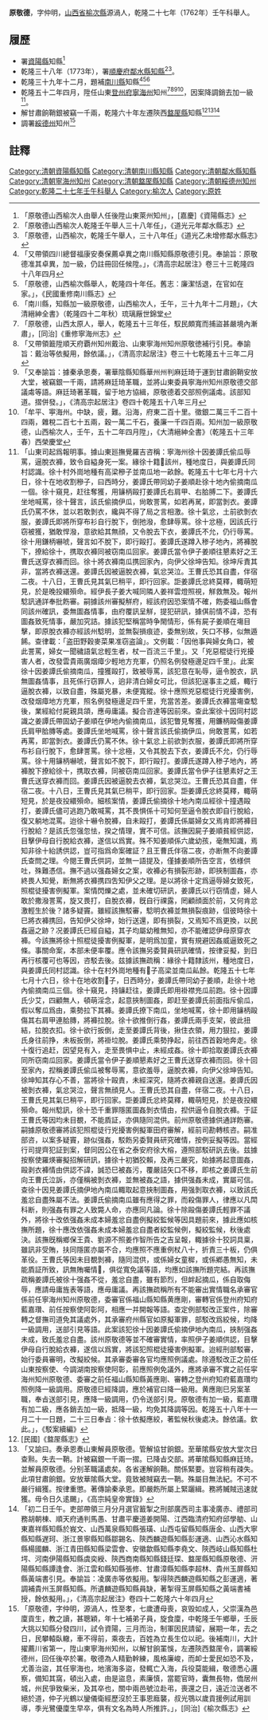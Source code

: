 {{明清人物信息框
| 姓名 = 原敬德
| 原名 = 
| 圖片名稱=  
| 圖片大小 = 220px
| 圖片說明 =  
| 最高職務 = [[四川省|四川省]][[鄰水縣知縣|鄰水縣知縣]]
| 國家 = 大清
| 爵位 =
| 籍貫 = [[山西省|山西省]][[榆次縣|榆次縣]]
| 族裔 =  
| 旗籍 =  
| 字號 =  
| 諡號 = 
| 出生日期 = 
| 出生地點 =
| 逝世日期 =  
| 逝世地點 = 
| 墓葬 = 
| 配偶 =  
| 親屬 =   
| 出身 = 
* 乾隆二十七年壬午科舉人出身
| 經歷 = 
| 著作 =  
*
*
*
}}
'''原敬德'''{{BD|？年||？年||}}，字仲明，[[山西省|山西省]][[榆次縣|榆次縣]]源渦人，乾隆二十七年（1762年）壬午科舉人。
== 履歷 ==
* 署[[資陽縣|資陽縣]]知縣<ref>「原敬德山西榆次人由舉人任後陞山東萊州知州」，[嘉慶]《資陽縣志》</ref>
* 乾隆三十八年（1773年），署[[順慶府|順慶府]][[鄰水縣知縣|鄰水縣知縣]]<ref>「原敬德山西榆次人乾隆壬午舉人三十八年任」，《道光元年鄰水縣志》</ref><ref>「原敬德，山西榆次，乾隆壬午舉人，三十八年任」《道光乙未增修鄰水縣志》</ref>。
* 乾隆三十九年十二月，題補[[南川縣|南川縣]]知縣<ref>「又帶領四川總督福康安奏保薦卓異之南川縣知縣原敬德引見。奉諭旨：原敬德准其卓異，加一級，仍註冊回任候陞。」，《清高宗起居注》卷三十三乾隆四十八年四月</ref><ref>「原敬德，山西榆次縣舉人，乾隆四十年任。舊志：廉潔恬退，在官如在家。」，《民國重修南川縣志》</ref><ref>「南川縣，知縣加一級原敬德，山西榆次人，壬午，三十九年十二月題」，《大清縉紳全書》（乾隆四十二年秋）琉璃厰世錦堂</ref>
* 乾隆五十二年四月，陞任山東[[登州府|登州府]][[寧海州|寧海州]]知州<ref>「原敬德，山西太原人，舉人，乾隆五十三年任，馭民頗寬而捕盜甚嚴境內漸肅」，[同治]《重修寧海州志》</ref><ref>「又帶領籖陞順天府覇州知州戴治、山東寧海州知州原敬徳補行引見。奉諭旨：戴治等依擬用，餘依議。」，《清高宗起居注》卷三十七乾隆五十三年二月</ref><ref>「又奉諭旨：據秦承恩奏，署華陰縣知縣華州州判麻廷琦于運到甘肅餉鞘安放大堂，被竊銀一千兩，請將麻廷琦革職，並將山東委員寧海州知州原敬德交部議䖏等語。麻廷琦著革職，留于地方協緝，原敬德着交部照例議䖏。該部知道。摺併發。」，《清高宗起居注》卷四十乾隆五十八年三月</ref><ref>「牟平、寕海州。中缺，疲，難。沿海，府東二百十里。徵銀二萬三千二百十四兩，雜稅二百七十五兩，穀一萬二千石，養廉一千四百兩。知州加一級原敬德，山西榆次人，壬午，五十二年四月陞」，《大清縉紳全書》（乾隆五十三年春）西榮慶堂</ref>，因案降調銷去加一級<ref>「山東司起爲報明事。據山東廵撫覺羅吉咨稱：寧海州徐十因姜譚氏偷瓜辱罵，逼脫衣褲，致令自縊身死一案。緣徐十籍𨽾該州，種地度日，與姜譚氏同村認識。徐十村外崗地種有高梁穇子並南瓜地一畝餘。乾隆五十七年七月十六日，徐十在地收割穇子，曰西時分，姜譚氏帶同幼子姜順赴徐十地內偷摘南瓜一個。徐十窺見，赶往奪獲，用䥥柄毆打姜譚氏右肩甲、右䏩膊二下。姜譚氏坐地喊罵，徐十聲言，該氏偷摘伊瓜，尙敢詈罵，如若再駡，即當剝衣。姜譚氏仍罵不休，並以若敢剝衣，纔與不得了局之言相激。徐十氣忿，土前欲剝衣服，姜譚氏即將所穿布衫自行脫下，倒扡潑，愈肆辱罵。徐十忿極，因該氏行窃被獲，猶敢悍潑，意欲給其無顔，又令脫去下衣，姜譚氏不允，仍行辱罵。徐十用鎌柄嚇唬，聲言如不脫下，即行毆打。姜譚氏遂蹲入䅟子地內，將褲脫下，撩給徐十，携取衣褲同被窃南瓜回家。姜譚氏當令伊子姜順往懇素好之王曹氏送穿衣褲而回。徐十將衣褲南瓜携回家內，向伊父徐坤告知。徐坤斥責其非，當將衣褲送還。姜譚氏因被逼脫衣褲，氣忿哭泣。王曹氏恐其自盡，伴宿二夜。十八日，王曹氏見其氣巳稍平，即行回家。詎姜譚氏忿終莫釋，輙萌短見，於是晚投繯殞命。經伊長子姜大喊同隣人姜祥雲燈照視，觧救無及。報州騐訊通詳奉批飭審。嗣據該州審擬觧府，經該府因恐案情不確，飭委福山縣會同該州確訊，委無圖姦情事，由府覆訊呈觧，提犯研訊，據倛前情不諱，恐有圖姦致死情事，嚴加究詰。據該犯堅稱當時争閙情形，係有屍子姜順在塲目擊，即原脫衣褲亦經該州騐明，並無裂損痕迹，委無别故，矢口不移，似無遁餙。查律載：「盗田野穀麥菜果准窃盗論」。文例載：「因他事與婦女角口，被此詈罵，婦女一聞穢語氣忿輕生者，杖一百流三千里」。又「兇惡棍徒行兇擾害人者，改發雲貴兩廣烟瘴少輕地方充軍，仍照名例發極邊足四千里」。此案徐十因姜譚氏偷摘南瓜，撞獲毆打，致被辱罵，該犯意在恥辱，逼令脫衣，訊無圖姦情事，且死係行窃罪人，逈非清白婦女可比，但該犯逞事主之威，輙行逼脫衣褲，以致自盡，殊屬兇暴，未便寬縱。徐十應照兇惡棍徒行兇擾害例，改發烟瘴地方充軍，照名例發極邊足四千里，充當苦差。姜譚氏衣褲當塲查騐後，業經給付屍親具頜，應毋庸議。擬合咨達等因前來。查此案徐十因同村認識之姜譚氏帶固幼子姜順在伊地內偷摘南瓜，該犯瞥見奪獲，用鐮柄毆傷姜譚氏肩甲䏩膞等處。姜譚氏坐地喊罵，徐十聲言該氏偷摘伊瓜，尙敢詈罵，如若再罵，即當剝衣。姜譚氏仍罵不休。徐十氣忿上前欲剝衣服，姜譚氏即將所穿布衫自行脫下，愈肆詈罵。徐十忿極，又令其脫去下衣，姜譚氏不允，仍行辱罵。徐十用䥥柄嚇唬，聲言如不脫下，即行毆打。姜譚氏遂蹲入䅟子地內，將褲脫下撩給徐十，携取衣褲，同被窃南瓜回家。姜譚氏當令伊子往懇素好之王曹氏送穿衣褲而回。姜譚氏因被逼脫去衣褲，氣忿哭泣。王曹氏恐其自盡，伴宿二夜。十八日，王曹氏見其氣巳稍平，即行回家。詎姜譚氏忿終莫釋，輙萌短見，於是夜投繯殞命。細核案情，姜譚氏偷摘徐十地內南瓜經徐十撞遇毆打，姜譚氏儘可逃跑乃敢喊罵，其不畏惧係十可知何至逼令脫衣即自行脫給，復又躺地混罵。迨徐十嚇令脫褲，自未毆打，姜譚氏係屬婦女又焉肯即將褲目行脫給？是該氏忽强忽怯，揆之情理，實不可信。該撫因屍子姜順貧經供認，目擊伊母自行脫給衣褲，遂信以爲實。殊不知姜順係六歲幼孩，毫無知識，焉知非徐十紿誘供認，豈可指爲命案確証？且王曹氏伴宿二夜，亦断無不向姜譚氏查問之理。今閱王曹氏供詞，並無一語提及，僅據姜順所告空言，依様供吐，殊難憑信。撫不過以强姦婦女之案，收褲必有損裂形跡，即挾制圖姦，亦終畏人知覺，断無將衣褲携四吿知伊父之理。是以將徐十定爲逼辱婦女致死，照棍徒擾害例擬軍。案情閃爍之處，並未確切研訊，姜譚氏以行窃情虛，婦人敢於撒潑詈罵，旋又畏打，自脫衣褲，旣自行祼露，罔顧顔面於前，又何肯忿激輕生於後？諸多疑竇。雖經該撫駁審，騐明衣褲並無損裂痕跡，伹彼時徐十巳將衣褲携回，告知伊父徐坤，始行送還，即有損裂，又焉知不爲更換，以民姦逼之跡？况姜譚氏巳經自縊，其子均屬幼稚無知，亦不能確認伊母原穿衣褲。今該撫將徐十照棍徒擾害例擬軍，是明爲加童，實有規避因姦威逼致死之條。事關命案，本部未便率覆。應令該撫另委賢員研訊確情，按律妥擬，到日再行核覆可也等因，咨駁去後。兹據該撫疏稱：緣徐十籍隸該州，種地度日，與姜譚氏同村認識。徐十在村外崗地種有𥠩子高梁並南瓜畆餘。乾隆五十七年七月十六日，徐十在地收割𥠩子，日西時分，姜譚氏帶同幼子姜順，赴徐十地內偷摘南瓜三個。徐十窺見，持䥥赶往，姜譚氏即用褂襟兠瓜前跑。徐十因譚氏少艾，四顧無人，頓萌淫念，起意挾制圖姦，即赶至姜譚氏前面指斥偷瓜，假以奪瓜爲由，乘勢拉下其褲。姜譚氏撩下南瓜，坐地喊罵，徐十即用䥥柄毆傷其右肩甲連䏩膞，將褲拉脫。徐十欲推倒行姦，姜譚氏兩手支架，彼此扭結，拉脫衣扣。徐十欲行扳倒，走至姜譚氏背後，揪住衣領，用力狠拉，姜譚氏身往前挣，未板扳倒，將褂垃脫。姜譚氏乘勢挣起，前往西首穀地奔走。徐十復行追赶，因望見有入，走至畏惧中止，未經成姦。徐十即拾取姜譚氏衣褲同所窃南瓜回家。姜譚氏當令伊子姜順懇素好之王曹氏送穿衣褲而回。徐十回至家內，揑稱姜譚氏偷瓜被奪辱罵，意欲羞辱，逼脫衣褲，向伊父徐坤告知。徐坤知其存心不善，當將徐十毆責，未經深究，隨將衣褲親自送還。姜譚氏因被剝衣褲，氣忿哭泣，聲言無顔見人。王曹氏恐其自盡，伴宿二夜。十八日，王曹氏見其氣巳稍平，即行回家。詎姜譚氏忿終莫釋，輙萌短見，於是夜投繯殞命。報州騐訊，徐十恐千重罪隱匿圖姦剝衣情由，揑供逼令自脫衣褲。于証王曹氏等因均未目覩，不能貭証，亦俱隨同混供。前州原敬德據供通詳飭審。嗣據原敬德審將該犯照棍徒行兇擾害例擬軍田府審解，經前司勘轉核咨。嗣准部咨，以案多疑竇，跡似强姦，駁飭另委賢員研究確情，按例妥擬等因。當經行司提齊犯証到案，督同因公在省之泰安府徐大榕，遵照部駁研訉去後。兹據按察使羅煐審擬招解研訊，據徐十初猶狡賴，及再三嚴究，始據將起意圖姦，毆剥衣褲情由供認不諱，誠恐巳被姦污，覆嚴詰矢口不移，即核之姜譚氏生前向王曹氏泣訴，亦僅稱被剝衣褲，並無被姦之語，據供强姦未成，實屬可信。查徐十因見姜譚氏摘伊地內南瓜輙取起意挾制圖姦，用强剝取衣褲，以致該氏羞忿自盡殊屬不法。姜譚氏偷摘南瓜雖有應得之罪，而殺傷罪人，律應以凡閗科断，則强姦有罪之人致斃人命，亦應同凡論。徐十除毆傷姜譚氏輕罪不議外，將徐十改依强姦未成本婦羞忿自盡例擬絞監候等因具題前來，據此應如核撫所題，徐十應改依强姦未成本婦羞忿自盡者絞監候例，擬絞監候，秋後處決。該撫旣稱鄉保王貴、劉源不照姜作智所告之吉呈報，輙據徐十狡詞具稟，雖訊非受賄，扶同隱匿亦屬不合，均應照不應重例杖八十，折責三十板，仍俱革役。王曹氏等因未目覩剝褲，隨同混供，或係婦女童穉，或係鄕愚無知，未能貭証所致，訊無賄囑情𡚁，俱從寬免議等語，均應如該撫所題完結。再該撫疏稱姜譚氏被徐十强姦不從，羞忿自盡，雖有節烈，但衅起摘瓜，係自取侮辱，應請毋庸旌表等語，應毋庸議。再該撫疏稱所有不能審出實情職名承審官係前任寧海州知州原敬德，委審官係福山縣知縣黄應剛，審轉官係登州府知府藍嘉瓚、前任按察使阿彰阿，相應一并開報等語。查定例部駁改正案件，除審轉之督撫司道免其議處外，其承審府州縣官如原擬軍罪，部駁改爲絞候，均降一級調用，送部引見等語。此案該犯徐十因姜譚氏偷摘伊地內南瓜，挾制强姦未成，致氏羞忿自盡。該州原敬德等並不確審實情，率照伊子姜順供認，目擊伊母自行脫給衣褲，遂信以爲實，將該犯照棍徒擾害例擬軍。迨經刑部駁審，始行委員審明，改擬絞候。其承審委審各官均應照例議處。除遵駁改正之前任山東按察使、今調湖南按察使阿彰，前應照例免議外，應將承審不實之前任寜海州知州原敬德、委審之前任福山縣知縣黃應剛、審轉之登州府知府藍嘉瓚均照例降一級調用。原敬德巳經降調，應於補官曰降一級用。黄應剛巳另案革職，奉㫖送部引見，應降一級調用，仍令送部引見。原敬德有加一級，藍嘉瓚有加二級，應各銷去加一級，抵降一級，均免其降調等因。乾隆五十八年十一月二十一日題，二十三日奉㫖：徐十依擬應絞，著監候秋後處决。餘依議。欽此。」，《駁案續編》</ref>。
* 解甘肅餉鞘銀被竊一千兩，乾隆六十年左遷陝西[[盩厔縣|盩厔縣]]知縣<ref>[民國]《盩厔縣志》</ref><ref>「又諭曰。奏承恩奏山東解員原敬德。管解協甘餉銀。至華隂縣安放大堂次日查㸃。失去一鞘。計被竊銀一千兩一摺。已降㫖交部。將華隂縣知縣麻廷琦。並解員原敬德。分别革職議處矣。各省運解餉鞘。關係緊要。豈容稍有疎失。此項甘肅餉銀。安放華隂縣大堂。竟致被賊竊去一鞘。殊屬目無法紀。不可不嚴行緝獲。按律重懲。著傳諭秦承恩。即嚴飭所屬上緊躧緝。務將贓賊迅速就獲。毋令日久逺颺」，《高宗純皇帝實錄》</ref><ref>「初二日壬午。吏部帶領三月分月選官籖掣之刑部廣西司主事凌廣赤、禮部司務胡朝棟、順天府通判馬愚、甘肅平慶道姜開陽、江西臨清府知府邱學勄、山東嘉祥縣知縣於峩文、山西萬泉縣知縣張璜、山西屯留縣知縣唐金、山西大寧縣知縣遅珂、浙江景寧縣知縣鄒錫名、陝西麟遊縣知縣彭運適、山西沁水縣知縣楊國麟、浙江青田縣知縣梁雲會、安徽歙縣知縣李堯文、陝西岐山縣知縣杜堮、河南伊陽縣知縣虞奕綬、陝西商南縣知縣錢廷琛、盩厔縣知縣原敬德、汧陽縣知縣譚逢會、浙江雲和縣知縣張修、甘肅漳縣知縣李超林、貴州玉屏縣知縣黃端書引見。奉諭旨：凌廣赤等依擬用。掣得陝西麟遊縣知縣之彭運適，著調補貴州玉屏縣知縣。所遺麟遊縣知縣員缺，著掣得玉屏縣知縣之黃端書補授，餘依擬用。」，《清高宗起居注》卷四十二乾隆六十年四月</ref>
* 調署[[綏德州|綏德州]]知州<ref>「原敬德，字仲明，源渦人，性至孝，七歲遭母喪，哀毁如成人，父崇漢為邑廩貢生，教之讀，甚聰穎，年十七補弟子員，旋食廩，中乾隆壬午鄉舉，壬辰大挑以知縣分發四川，試令資陽，三月而治，制軍因民請留，展期一年，去之日，民攀轅臥轍，車不得前，乘夜去，百姓為立長生位以祀。後補南川，大計擢薦川省第一，陞山東寧海州知州，以解甘餉罣悞，左遷陝西盩厔令，調署綏德州，回任後卒於署。敬德為人精勤幹練，風格廉峻，而卹士愛民如恐不及，尤善治盜，其任寧海也，地濱海多盜，發輒亡入海，兵役莫能緝，敬德悉心邏察，備知其窩，頓出入處，由是盜息，素廉慎，當罷官時，囊無長物，僑居州城，州民爭致柴米，及其卒也，關中兩邑號泣赴弔，喪還之日，遠近泣送者不絕於道，仲子光鶴以鑾儀衛經歷沒於王事恩廕襲，叔光鶚以歲貢援例試用訓導，季光鷺優廩生早卒，俱有文名為時人所推許。」，[同治]《榆次縣志》</ref>
==註釋==
{{reflist}}
{{清朝人物小作品}}
{{鄰水縣知縣}}
[[Category:清朝資陽縣知縣|Category:清朝資陽縣知縣]]
[[Category:清朝南川縣知縣|Category:清朝南川縣知縣]]
[[Category:清朝鄰水縣知縣|Category:清朝鄰水縣知縣]]
[[Category:清朝寧海州知州|Category:清朝寧海州知州]]
[[Category:清朝盩厔縣知縣|Category:清朝盩厔縣知縣]]
[[Category:清朝綏德州知州|Category:清朝綏德州知州]]
[[Category:乾隆二十七年壬午科舉人|Category:乾隆二十七年壬午科舉人]]
[[Category:榆次人|Category:榆次人]]
[[Category:原姓|Category:原姓]]